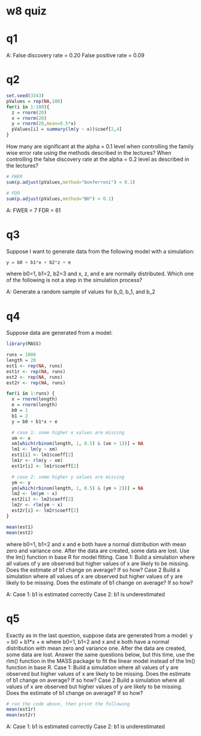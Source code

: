 w8 quiz
========================================================

# q1

A: False discovery rate = 0.20 False positive rate = 0.09

# q2

```r
set.seed(3343)
pValues = rep(NA,100)
for(i in 1:100){
  z = rnorm(20)
  x = rnorm(20)
  y = rnorm(20,mean=0.5*x)
  pValues[i] = summary(lm(y ~ x))$coef[2,4]
}
```

How many are significant at the alpha = 0.1 level when controlling the family wise error rate using the methods described in the lectures? When controlling the false discovery rate at the alpha = 0.2 level as described in the lectures?

```r
# FWER
sum(p.adjust(pValues,method="bonferroni") < 0.1)

# FDR
sum(p.adjust(pValues,method="BH") < 0.1)
```

A: FWER = 7 FDR = 61

# q3

Suppose I want to generate data from the following model with a simulation:
```r
y = b0 + b1*x + b2*z + e
```
where b0=1, b1=2, b2=3 and x, z, and e are normally distributed. Which one of the following is not a step in the simulation process?

A: Generate a random sample of values for b_0, b_1, and b_2

# q4

Suppose data are generated from a model:

```r
library(MASS)

runs = 1000
length = 20
est1 <- rep(NA, runs)
est1r <- rep(NA, runs)
est2 <- rep(NA, runs)
est2r <- rep(NA, runs)

for(i in 1:runs) {
  x = rnorm(length)
  e = rnorm(length)
  b0 = 1
  b1 = 2
  y = b0 + b1*x + e

  # case 1: some higher x values are missing
  xm <- x
  xm[which(rbinom(length, 1, 0.5) & (xm > 1))] = NA
  lm1 <- lm(y ~ xm)
  est1[i] <- lm1$coeff[2]
  lm1r <- rlm(y ~ xm)
  est1r[i] <- lm1r$coeff[2]

  # case 2: some higher y values are missing
  ym <- y
  ym[which(rbinom(length, 1, 0.5) & (ym > 2))] = NA
  lm2 <- lm(ym ~ x)
  est2[i] <- lm2$coeff[2]
  lm2r <- rlm(ym ~ x)
  est2r[i] <- lm2r$coeff[2]
}

mean(est1)
mean(est2)
```

where b0=1, b1=2 and x and e both have a normal distribution with mean zero and variance one. After the data are created, some data are lost. Use the lm() function in base R for model fitting. 
Case 1: Build a simulation where all values of y are observed but higher values of x are likely to be missing. Does the estimate of b1 change on average? If so how? 
Case 2 Build a simulation where all values of x are observed but higher values of y are likely to be missing. Does the estimate of b1 change on average? If so how?

A: Case 1: b1 is estimated correctly Case 2: b1 is underestimated

# q5

Exactly as in the last question, suppose data are generated from a model: y = b0 + b1*x + e where b0=1, b1=2 and x and e both have a normal distribution with mean zero and variance one. After the data are created, some data are lost. Answer the same questions below, but this time, use the rlm() function in the MASS package to fit the linear model instead of the lm() function in base R. Case 1: Build a simulation where all values of y are observed but higher values of x are likely to be missing. Does the estimate of b1 change on average? If so how? Case 2 Build a simulation where all values of x are observed but higher values of y are likely to be missing. Does the estimate of b1 change on average? If so how?

```r
# run the code above, then print the following
mean(est1r)
mean(est2r)
```
A: Case 1: b1 is estimated correctly Case 2: b1 is underestimated
